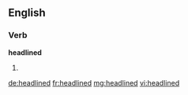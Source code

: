 ==English==

===Verb===
'''headlined'''
# {{en-past of|headline}}

[[de:headlined]]
[[fr:headlined]]
[[mg:headlined]]
[[vi:headlined]]